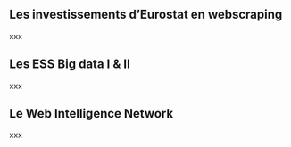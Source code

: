 ## Les investissements d'Eurostat en webscraping

xxx

## Les ESS Big data I & II

xxx

## Le Web Intelligence Network

xxx